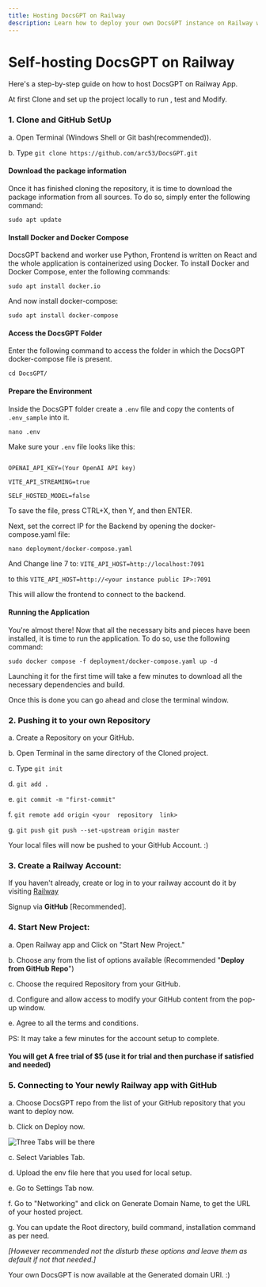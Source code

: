 ```yaml
---
title: Hosting DocsGPT on Railway
description: Learn how to deploy your own DocsGPT instance on Railway with this step-by-step tutorial
---
```


# Self-hosting DocsGPT on Railway

  

Here's a step-by-step guide on how to host DocsGPT on Railway App.

  

At first Clone and set up the project locally to run , test and Modify.

  

### 1. Clone and GitHub SetUp

a. Open Terminal (Windows Shell or Git bash(recommended)).

  

b. Type `git clone https://github.com/arc53/DocsGPT.git`

  

#### Download the package information

  

Once it has finished cloning the repository, it is time to download the package information from all sources. To do so, simply enter the following command:

  

`sudo apt update`

  

#### Install Docker and Docker Compose

  

DocsGPT backend and worker use Python, Frontend is written on React and the whole application is containerized using Docker. To install Docker and Docker Compose, enter the following commands:

  

`sudo apt install docker.io`

  

And now install docker-compose:

  

`sudo apt install docker-compose`

  

#### Access the DocsGPT Folder

  

Enter the following command to access the folder in which the DocsGPT docker-compose file is present.

  

`cd DocsGPT/`

  

#### Prepare the Environment

  

Inside the DocsGPT folder create a `.env` file and copy the contents of `.env_sample` into it.

  

`nano .env`

  

Make sure your `.env` file looks like this:

  

```

OPENAI_API_KEY=(Your OpenAI API key)

VITE_API_STREAMING=true

SELF_HOSTED_MODEL=false

```

  

To save the file, press CTRL+X, then Y, and then ENTER.

  

Next, set the correct IP for the Backend by opening the docker-compose.yaml file:

  

`nano deployment/docker-compose.yaml`

  

And Change line 7 to: `VITE_API_HOST=http://localhost:7091`

to this `VITE_API_HOST=http://<your instance public IP>:7091`

  

This will allow the frontend to connect to the backend.

  

#### Running the Application

  

You're almost there! Now that all the necessary bits and pieces have been installed, it is time to run the application. To do so, use the following command:

  

`sudo docker compose -f deployment/docker-compose.yaml up -d`

  

Launching it for the first time will take a few minutes to download all the necessary dependencies and build.

  

Once this is done you can go ahead and close the terminal window.

  

### 2. Pushing it to your own Repository

  

a. Create a Repository on your GitHub.

  

b. Open Terminal in the same directory of the Cloned project.

  

c. Type `git init`

  

d. `git add .`

  

e. `git commit -m "first-commit"`

  

f. `git remote add origin <your  repository  link>`

  

g. `git push git push --set-upstream origin master`

Your local files will now be pushed to your GitHub Account. :)
  

### 3. Create a Railway Account:

  

If you haven't already, create or log in to your railway account do it by visiting [Railway](https://railway.app/)

  

Signup via **GitHub** [Recommended].

  

### 4. Start New Project:

  

a. Open Railway app and Click on "Start New Project."

  

b. Choose any from the list of options available (Recommended "**Deploy from GitHub Repo**")

  

c. Choose the required Repository from your GitHub.

  

d. Configure and allow access to modify your GitHub content from the pop-up window.

  

e. Agree to all the terms and conditions.

  

PS: It may take a few minutes for the account setup to complete.

  

#### You will get A free trial of $5 (use it for trial and then purchase if satisfied and needed)

  

### 5. Connecting to Your newly Railway app with GitHub

  

a. Choose DocsGPT repo from the list of your GitHub repository that you want to deploy now.

  

b. Click on Deploy now.

  

![Three Tabs will be there](/Railway-selection.png)

  

c. Select Variables Tab.

  

d. Upload the env file here that you used for local setup.

  

e. Go to Settings Tab now.

  

f. Go to "Networking" and click on Generate Domain Name, to get the URL of your hosted project.

  

g. You can update the Root directory, build command, installation command as per need.

*[However recommended not the disturb these options and leave them as default if not that needed.]*

  
  

Your own DocsGPT is now available at the Generated domain URl. :)
